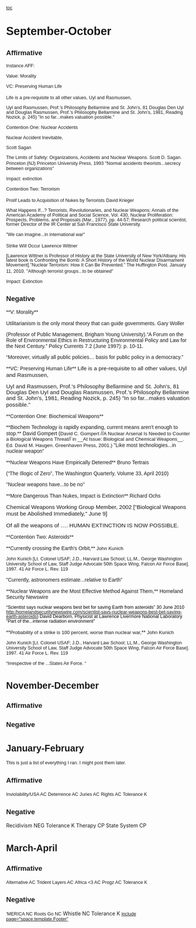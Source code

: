 <span style="font-family: Arial,Helvetica,sans-serif; font-size: 90%;">[[toc]]
</span>





=<span style="font-family: Arial,Helvetica,sans-serif; font-size: 110%;">September-October</span>= 

==<span style="font-family: Arial,Helvetica,sans-serif; font-size: 90%;">Affirmative</span>== 
<span style="font-family: Arial,Helvetica,sans-serif; font-size: 90%;">Instance AFF:</span>

<span style="font-family: Arial,Helvetica,sans-serif; font-size: 90%;">Value: Morality</span>

<span style="font-family: Arial,Helvetica,sans-serif; font-size: 90%;">VC: Preserving Human Life</span>

<span style="font-family: Arial,Helvetica,sans-serif; font-size: 90%;">Life is a pre-requisite to all other values,</span>
<span style="font-family: Arial,Helvetica,sans-serif; font-size: 90%;">Uyl and Rasmussen,</span>


<span style="font-family: Arial,Helvetica,sans-serif; font-size: 90%; line-height: 100%; margin-bottom: 0in;">Uyl and Rasmussen, Prof.’s Philosophy Bellarmine and St. John’s, 81 Douglas Den Uyl and Douglas Rasmussen, Prof.’s Philosophy Bellarmine and St. John’s, 1981, Reading Nozick, p. 245) </span>
<span style="font-family: Arial,Helvetica,sans-serif; font-size: 90%;">"In so far...makes valuation possible."</span>

<span style="font-family: Arial,Helvetica,sans-serif; font-size: 90%;">Contention One: Nuclear Accidents</span>

<span style="font-family: Arial,Helvetica,sans-serif; font-size: 90%;">Nuclear Accident Inevitable,</span>

<span style="font-family: Arial,Helvetica,sans-serif; font-size: 90%; line-height: 100%; margin-bottom: 0in;">Scott Sagan</span>

<span style="font-family: Arial,Helvetica,sans-serif; font-size: 90%; line-height: 100%; margin-bottom: 0in;">The Limits of Safety: Organizations, Accidents and Nuclear Weapons. Scott D. Sagan. Princeton (NJ) Princeton University Press, 1993</span>
<span style="font-family: Arial,Helvetica,sans-serif; font-size: 90%;">"Normal accidents theorists...secrecy between organizations"</span>

<span style="font-family: Arial,Helvetica,sans-serif; font-size: 90%;">Impact: extinction</span>

<span style="font-family: Arial,Helvetica,sans-serif; font-size: 90%;">Contention Two: Terrorism</span>

<span style="font-family: Arial,Helvetica,sans-serif; font-size: 90%;">Prolif Leads to Acquisition of Nukes by Terrorists</span>
<span style="font-family: Arial,Helvetica,sans-serif; font-size: 90%;">David Krieger</span>


<span style="font-family: Arial,Helvetica,sans-serif; font-size: 90%; line-height: 100%; margin-bottom: 0in;">What Happens If...? Terrorists, Revolutionaries, and Nuclear Weapons; Annals of the American Academy of Political and Social Science, Vol. 430, Nuclear Proliferation: Prospects, Problems, and Proposals (Mar., 1977), pp. 44-57; Research political scientist, former Director of the IR Center at San Francisco State University.</span>

<span style="font-family: Arial,Helvetica,sans-serif; font-size: 90%;">"We can imagine...in international war"</span>

<span style="font-family: Arial,Helvetica,sans-serif; font-size: 90%;">Strike Will Occur</span>
<span style="font-family: Arial,Helvetica,sans-serif; font-size: 90%;">Lawrence Wittner</span>

<span style="font-family: Arial,Helvetica,sans-serif; font-size: 90%; line-height: 100%; margin-bottom: 0.19in; margin-top: 0.19in;">[Lawrence Wittner is Professor of History at the State University of New York/Albany. His latest book is Confronting the Bomb: A Short History of the World Nuclear Disarmament Movement].”Nuclear Terrorism: How It Can Be Prevented.” The Huffington Post. January 11, 2010.</span>
<span style="font-family: Arial,Helvetica,sans-serif; font-size: 90%;"> "Although terrorist groups...to be obtained"</span>

<span style="font-family: Arial,Helvetica,sans-serif; font-size: 90%;"> Impact: Extinction</span>

==<span style="font-family: Arial,Helvetica,sans-serif; font-size: 90%;">Negative</span>== 
<span style="font-family: Arial,Helvetica,sans-serif;">**V: Morality**</span>

<span style="font-family: Arial,Helvetica,sans-serif; margin-bottom: 0in;">Utilitarianism is the only moral theory that can guide governments.</span>
<span style="font-family: Arial,Helvetica,sans-serif; margin-bottom: 0in;"> Gary Woller </span>

<span style="font-family: Arial,Helvetica,sans-serif; margin-bottom: 0in;">(Professor of Public Management, Brigham Young University).“A Forum on the Role of Environmental Ethics in Restructuring Environmental Policy and Law for the Next Century.” Policy Currents 7.2 (June 1997): p. 10-11.</span>

<span style="font-family: Arial,Helvetica,sans-serif; margin-bottom: 0in;">“Moreover, virtually all public policies… basis for public policy in a democracy.”</span>

<span style="font-family: Arial,Helvetica,sans-serif;">**VC: Preserving Human Life**</span>
<span style="font-family: Arial,Helvetica,sans-serif; font-size: 110%;">Life is a pre-requisite to all other values,</span>
<span style="font-family: Arial,Helvetica,sans-serif; font-size: 110%;">Uyl and Rasmussen,</span>


<span style="font-family: Arial,Helvetica,sans-serif; font-size: 110%; line-height: 100%; margin-bottom: 0in;">Uyl and Rasmussen, Prof.’s Philosophy Bellarmine and St. John’s, 81 Douglas Den Uyl and Douglas Rasmussen, Prof.’s Philosophy Bellarmine and St. John’s, 1981, Reading Nozick, p. 245) </span>
<span style="font-family: Arial,Helvetica,sans-serif; font-size: 110%;">"In so far...makes valuation possible."</span>

<span style="font-family: Arial,Helvetica,sans-serif;">**Contention One: Biochemical Weapons**</span>

<span style="font-family: Arial,Helvetica,sans-serif;">**Biochem Technology is rapidly expanding, current means aren't enough to stop.**</span>
<span style="font-family: Arial,Helvetica,sans-serif;"> David Gompert</span>
<span style="font-family: Arial,Helvetica,sans-serif; line-height: 100%; margin-bottom: 0.19in; margin-top: 0.19in;">(<span style="font-size: 10pt;">David C. Gompert </span>//<span style="font-size: 10pt;">A Nuclear Arsenal Is Needed to Counter a Biological Weapons Threat</span>//<span style="font-size: 10pt;"> in __At Issue: Biological and Chemical Weapons__. Ed. David M. Haugen. Greenhaven Press, 2001.)</span></span>
<span style="font-family: Arial,Helvetica,sans-serif;"> "Like most technologies...in nuclear weapon"</span>

<span style="font-family: Arial,Helvetica,sans-serif;">**Nuclear Weapons Have Empirically Deterred**</span>
<span style="font-family: Arial,Helvetica,sans-serif;"> Bruno Tertrais </span>

<span style="font-family: Arial,Helvetica,sans-serif; margin-bottom: 0in;">(“The Illogic of Zero”, The Washington Quarterly, Volume 33, April 2010)</span>


<span style="font-family: Arial,Helvetica,sans-serif;"> "Nuclear weapons have...to be no"</span>

<span style="font-family: Arial,Helvetica,sans-serif;">**More Dangerous Than Nukes, Impact is Extinction**</span>
<span style="font-family: Arial,Helvetica,sans-serif;"> Richard Ochs</span>

<span style="font-family: Arial,Helvetica,sans-serif; font-size: 110%; font-weight: normal;">Chemical Weapons Working Group Member, 2002 ["Biological Weapons must be Abolished Immediately," June 9]</span>

<span style="font-family: Arial,Helvetica,sans-serif; font-size: 110%; font-weight: normal;"> Of all the weapons of …. HUMAN EXTINCTION IS NOW POSSIBLE. </span>

<span style="font-family: Arial,Helvetica,sans-serif;">**Contention Two: Asteroids**</span>

<span style="font-family: Arial,Helvetica,sans-serif;">**Currently crossing the Earth's Orbit,**</span>
<span style="font-family: Arial,Helvetica,sans-serif; font-size: 10pt;">John Kunich </span>

<span style="font-family: Arial,Helvetica,sans-serif; font-size: 90%;">John Kunich [Lt. Colonel USAF; J.D., Harvard Law School; LL.M., George Washington University School of Law, Staff Judge Advocate 50th Space Wing, Falcon Air Force Base]. 1997. 41 Air Force L. Rev. 119</span>

<span style="font-family: Arial,Helvetica,sans-serif;"> "Currently, astronomers estimate...relative to Earth"</span>

<span style="font-family: Arial,Helvetica,sans-serif;">**Nuclear Weapons are the Most Effective Method Against Them,**</span>
<span style="font-family: Arial,Helvetica,sans-serif;"> Homeland Security Newswire</span>


<span style="color: #000000; font-family: Arial,Helvetica,sans-serif; font-size: 90%; line-height: 100%; margin-bottom: 0.19in; margin-top: 0.19in;">“Scientist says nuclear weapons best bet for saving Earth from asteroids” 30 June 2010 http:/homelandsecuritynewswire.com/scientist-says-nuclear-weapons-best-bet-saving-earth-asteroids) David Dearborn, Physicist at Lawrence Livermore National Laboratory</span>
<span style="color: #000000; font-family: Arial,Helvetica,sans-serif; font-size: 90%; line-height: 100%; margin-bottom: 0.19in; margin-top: 0.19in;">"Part of the...intense radiation environment" </span>



<span style="font-family: Arial,Helvetica,sans-serif;">**<span style="font-size: 10pt;">Probability of a strike is 100 percent, worse than nuclear war,</span>**</span>
<span style="font-family: Arial,Helvetica,sans-serif; font-size: 10pt;">John Kunich </span>

<span style="font-family: Arial,Helvetica,sans-serif; font-size: 90%;">John Kunich [Lt. Colonel USAF; J.D., Harvard Law School; LL.M., George Washington University School of Law, Staff Judge Advocate 50th Space Wing, Falcon Air Force Base]. 1997. 41 Air Force L. Rev. 119</span>

<span style="font-family: Arial,Helvetica,sans-serif; font-size: 90%;">“Irrespective of the ...States Air Force. “</span>

=<span style="font-family: Arial,Helvetica,sans-serif; font-size: 90%;">November-December</span>= 
==<span style="font-family: Arial,Helvetica,sans-serif; font-size: 90%;">Affirmative</span>== 
==<span style="font-family: Arial,Helvetica,sans-serif; font-size: 90%;">Negative</span>== 

=<span style="font-family: Arial,Helvetica,sans-serif; font-size: 90%;">January-February</span>= 
<span style="font-family: Arial,Helvetica,sans-serif; font-size: 90%;">This is just a list of everything I ran. I might post them later.</span>
==<span style="font-family: Arial,Helvetica,sans-serif; font-size: 90%;">Affirmative</span>== 
<span style="font-family: Arial,Helvetica,sans-serif; font-size: 90%;">Inviolability/USA AC</span>
<span style="font-family: Arial,Helvetica,sans-serif; font-size: 90%;">Deterrence AC</span>
<span style="font-family: Arial,Helvetica,sans-serif; font-size: 90%;">Juries AC</span>
<span style="font-family: Arial,Helvetica,sans-serif; font-size: 90%;">Rights AC</span>
<span style="font-family: Arial,Helvetica,sans-serif; font-size: 90%;">Tolerance K</span>
==<span style="font-family: Arial,Helvetica,sans-serif; font-size: 90%;">Negative</span>== 
Recidivism NEG
Tolerance K
Therapy CP
State System CP
=<span style="font-family: Arial,Helvetica,sans-serif; font-size: 90%;">March-April</span>= 
==<span style="font-family: Arial,Helvetica,sans-serif; font-size: 90%;">Affirmative</span>== 
<span style="font-family: Arial,Helvetica,sans-serif; font-size: 90%;">Alternative AC</span>
<span style="font-family: Arial,Helvetica,sans-serif; font-size: 90%;">Trident Layers AC</span>
<span style="font-family: Arial,Helvetica,sans-serif; font-size: 90%;">Africa <3 AC</span>
<span style="font-family: Arial,Helvetica,sans-serif; font-size: 90%;">Progz AC</span>
<span style="font-family: Arial,Helvetica,sans-serif; font-size: 90%;">Tolerance K</span>
==<span style="font-family: Arial,Helvetica,sans-serif; font-size: 90%;">Negative</span>== 
<span style="font-family: Arial,Helvetica,sans-serif; font-size: 90%;">'MERICA NC</span>
<span style="font-family: Arial,Helvetica,sans-serif; font-size: 90%;">Roots Go NC</span>
Whistle NC
Tolerance K
<span style="font-family: Arial,Helvetica,sans-serif; font-size: 90%;">[[include page="space.template.Footer"]] </span>